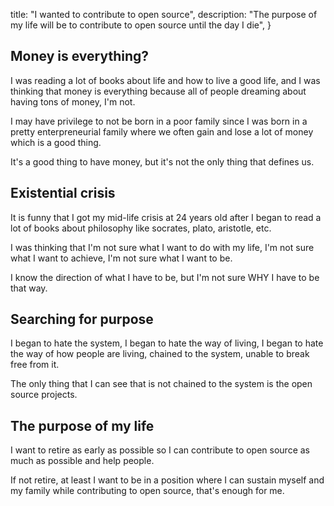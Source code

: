   title: "I wanted to contribute to open source",
  description: "The purpose of my life will be to contribute to open source until the day I die",
}

## Money is everything?

I was reading a lot of books about life and how to live a good life, and I was thinking that money is everything because all of people dreaming about having tons of money, I'm not.

I may have privilege to not be born in a poor family since I was born in a pretty enterpreneurial family where we often gain and lose a lot of money which is a good thing.

It's a good thing to have money, but it's not the only thing that defines us.

## Existential crisis

It is funny that I got my mid-life crisis at 24 years old after I began to read a lot of books about philosophy like socrates, plato, aristotle, etc.

I was thinking that I'm not sure what I want to do with my life, I'm not sure what I want to achieve, I'm not sure what I want to be.

I know the direction of what I have to be, but I'm not sure WHY I have to be that way.

## Searching for purpose

I began to hate the system, I began to hate the way of living, I began to hate the way of how people are living, chained to the system, unable to break free from it.

The only thing that I can see that is not chained to the system is the open source projects.

## The purpose of my life

I want to retire as early as possible so I can contribute to open source as much as possible and help people.

If not retire, at least I want to be in a position where I can sustain myself and my family while contributing to open source, that's enough for me.